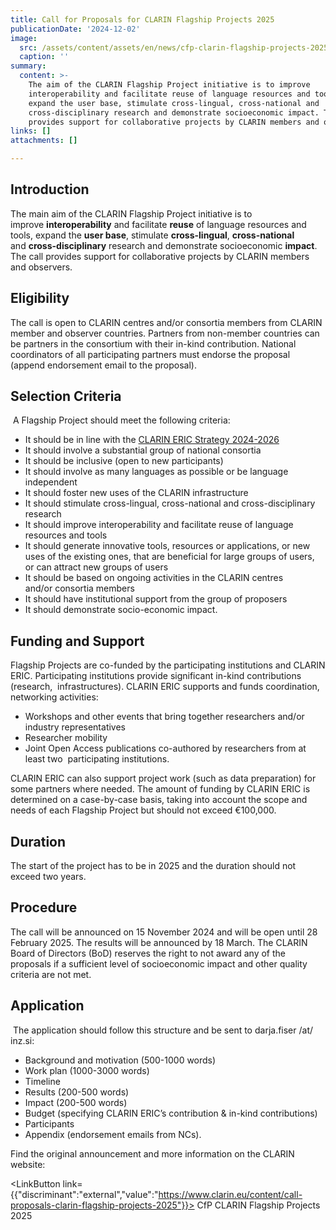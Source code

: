 ```yaml
---
title: Call for Proposals for CLARIN Flagship Projects 2025
publicationDate: '2024-12-02'
image:
  src: /assets/content/assets/en/news/cfp-clarin-flagship-projects-2025/image.png
  caption: ''
summary:
  content: >-
    The aim of the CLARIN Flagship Project initiative is to improve
    interoperability and facilitate reuse of language resources and tools,
    expand the user base, stimulate cross-lingual, cross-national and
    cross-disciplinary research and demonstrate socioeconomic impact. The call
    provides support for collaborative projects by CLARIN members and observers.
links: []
attachments: []

---
```


## Introduction

The main aim of the CLARIN Flagship Project initiative is to improve **interoperability** and facilitate **reuse** of language resources and tools, expand the **user base**, stimulate **cross-lingual**, **cross-national** and **cross-disciplinary** research and demonstrate socioeconomic **impact**. The call provides support for collaborative projects by CLARIN members and observers.

## **Eligibility**

The call is open to CLARIN centres and/or consortia members from CLARIN member and observer countries. Partners from non-member countries can be partners in the consortium with their in-kind contribution. National coordinators of all participating partners must endorse the proposal (append endorsement email to the proposal).

## **Selection Criteria**

 A Flagship Project should meet the following criteria:

* It should be in line with the [CLARIN ERIC Strategy 2024-2026](https://office.clarin.eu/v/CE-2023-2333_CLARIN-Strategy-2024-2026.pdf)
* It should involve a substantial group of national consortia
* It should be inclusive (open to new participants)
* It should involve as many languages as possible or be language independent
* It should foster new uses of the CLARIN infrastructure
* It should stimulate cross-lingual, cross-national and cross-disciplinary research
* It should improve interoperability and facilitate reuse of language resources and tools
* It should generate innovative tools, resources or applications, or new uses of the existing ones, that are beneficial for large groups of users, or can attract new groups of users
* It should be based on ongoing activities in the CLARIN centres and/or consortia members
* It should have institutional support from the group of proposers
* It should demonstrate socio-economic impact.

## **Funding and Support**

Flagship Projects are co-funded by the participating institutions and CLARIN ERIC. Participating institutions provide significant in-kind contributions (research,  infrastructures). CLARIN ERIC supports and funds coordination, networking activities:

* Workshops and other events that bring together researchers and/or industry representatives
* Researcher mobility
* Joint Open Access publications co-authored by researchers from at least two  participating institutions.

CLARIN ERIC can also support project work (such as data preparation) for some partners where needed. The amount of funding by CLARIN ERIC is determined on a case-by-case basis, taking into account the scope and needs of each Flagship Project but should not exceed €100,000.

## **Duration**

The start of the project has to be in 2025 and the duration should not exceed two years.

## **Procedure**

The call will be announced on 15 November 2024 and will be open until 28 February 2025. The results will be announced by 18 March. The CLARIN Board of Directors (BoD) reserves the right to not award any of the proposals if a sufficient level of socioeconomic impact and other quality criteria are not met.

## **Application**

 The application should follow this structure and be sent to darja.fiser /at/ inz.si:

* Background and motivation (500-1000 words)
* Work plan (1000-3000 words)
* Timeline
* Results (200-500 words)
* Impact (200-500 words)
* Budget (specifying CLARIN ERIC’s contribution & in-kind contributions)
* Participants
* Appendix (endorsement emails from NCs).

Find the original announcement and more information on the CLARIN website:

<LinkButton link={{"discriminant":"external","value":"https://www.clarin.eu/content/call-proposals-clarin-flagship-projects-2025"}}>
  CfP CLARIN Flagship Projects 2025
</LinkButton>
